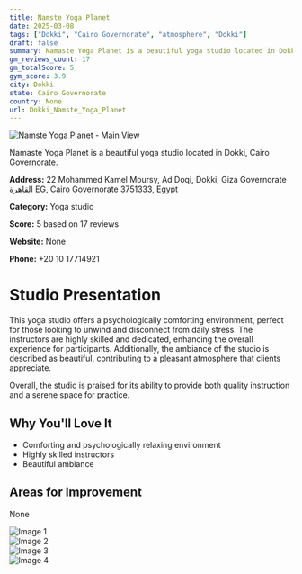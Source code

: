 ```yaml
---
title: Namste Yoga Planet
date: 2025-03-08
tags: ["Dokki", "Cairo Governorate", "atmosphere", "Dokki"]  
draft: false
summary: Namaste Yoga Planet is a beautiful yoga studio located in Dokki, Cairo Governorate.
gm_reviews_count: 17
gm_totalScore: 5
gym_score: 3.9
city: Dokki
state: Cairo Governorate
country: None
url: Dokki_Namste_Yoga_Planet
---
```


<div className="aspect-[16/9] relative my-8">
  <img 
    src="https://lh5.googleusercontent.com/p/AF1QipOa0qwa7ELB-WVx_eenPef-bn5TyhdpL6oYy3cm=w1920-h1080-k-no"
    alt="Namste Yoga Planet - Main View"
    className="object-cover absolute inset-0 w-full h-full rounded-lg"
  />
</div>

Namaste Yoga Planet is a beautiful yoga studio located in Dokki, Cairo Governorate.

**Address:** 22 Mohammed Kamel Moursy, Ad Doqi, Dokki, Giza Governorate القاهرة EG, Cairo Governorate 3751333, Egypt

**Category:** Yoga studio

**Score:** 5 based on 17 reviews

**Website:** None

**Phone:** +20 10 17714921

# Studio Presentation

This yoga studio offers a psychologically comforting environment, perfect for those looking to unwind and disconnect from daily stress. The instructors are highly skilled and dedicated, enhancing the overall experience for participants. Additionally, the ambiance of the studio is described as beautiful, contributing to a pleasant atmosphere that clients appreciate.

Overall, the studio is praised for its ability to provide both quality instruction and a serene space for practice.

## Why You'll Love It

- Comforting and psychologically relaxing environment
- Highly skilled instructors
- Beautiful ambiance

## Areas for Improvement

None

<div className="grid grid-cols-1 xl:grid-cols-2 gap-4 my-8">
<div className="aspect-[4/3] relative"><img src="https://lh3.googleusercontent.com/p/AF1QipOG2IMpRrEbQtGIWA7r5WLJMi3UhJVnBip_ns42=w1920-h1080-k-no" alt="Image 1" className="object-cover absolute inset-0 w-full h-full rounded-lg" /></div>
<div className="aspect-[4/3] relative"><img src="https://lh5.googleusercontent.com/p/AF1QipMSi2YKBFfCmyEfTmsv6CXySE0Ub8y_LWC73K3n=w1920-h1080-k-no" alt="Image 2" className="object-cover absolute inset-0 w-full h-full rounded-lg" /></div>
<div className="aspect-[4/3] relative"><img src="https://lh5.googleusercontent.com/p/AF1QipN12qUqRHfaaG5g1aRPwnXqWCMt54xnqJb2Anr-=w1920-h1080-k-no" alt="Image 3" className="object-cover absolute inset-0 w-full h-full rounded-lg" /></div>
<div className="aspect-[4/3] relative"><img src="https://lh5.googleusercontent.com/p/AF1QipP1zVGOr3fkEf-CMO1Um76IXMzWJjaQGqwBoeZX=w1920-h1080-k-no" alt="Image 4" className="object-cover absolute inset-0 w-full h-full rounded-lg" /></div>
</div>